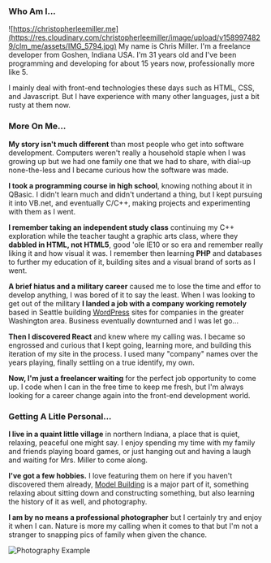 ### Who Am I...

![https://christopherleemiller.me](https://res.cloudinary.com/christopherleemiller/image/upload/v1589974829/clm_me/assets/IMG_5794.jpg)
My name is Chris Miller. I'm a freelance developer from Goshen, Indiana USA. I'm 31 years old and I've been programming and developing for about 15 years now, professionally more like 5.

I mainly deal with front-end technologies these days such as HTML, CSS, and Javascript. But I have experience with many other languages, just a bit rusty at them now.

### More On Me...

**My story isn't much different** than most people who get into software development. Computers weren't really a household staple when I was growing up but we had one family one that we had to share, with dial-up none-the-less and I became curious how the software was made.

**I took a programming course in high school**, knowing nothing about it in QBasic. I didn't learn much and didn't undertand a thing, but I kept pursuing it into VB.net, and eventually C/C++, making projects and experimenting with them as I went.

**I remember taking an independent study class** continuing my C++ exploration while the teacher taught a graphic arts class, where they **dabbled in HTML, not HTML5**, good 'ole IE10 or so era and remember really liking it and how visual it was. I remember then learning **PHP** and databases to further my education of it, building sites and a visual brand of sorts as I went.

**A brief hiatus and a military career** caused me to lose the time and effor to develop anything, I was bored of it to say the least. When I was looking to get out of the military **I landed a job with a company working remotely** based in Seattle building [WordPress](https://wordpress.com) sites for companies in the greater Washington area. Business eventually downturned and I was let go...

**Then I discovered React** and knew where my calling was. I became so engrossed and curious that I kept going, learning more, and building this iteration of my site in the process. I used many "company" names over the years playing, finally settling on a true identify, my own.

**Now, I'm just a freelancer waiting** for the perfect job opportunity to come up. I code when I can in the free time to keep me fresh, but I'm always looking for a career change again into the front-end development world.

### Getting A Litle Personal...

**I live in a quaint little village** in northern Indiana, a place that is quiet, relaxing, peaceful one might say. I enjoy spending my time with my family and friends playing board games, or just hanging out and having a laugh and waiting for Mrs. Miller to come along.

**I've got a few hobbies.** I love featuring them on here if you haven't discovered them already, [Model Building](https://christopherleemiller.me/models) is a major part of it, something relaxing about sitting down and constructing something, but also learning the history of it as well, and photography.

**I am by no means a professional photographer** but I certainly try and enjoy it when I can. Nature is more my calling when it comes to that but I'm not a stranger to snapping pics of family when given the chance.

![Photography Example](https://res.cloudinary.com/christopherleemiller/image/upload/v1589975872/clm_me/uploads/IMG_0192_Large.jpg)
